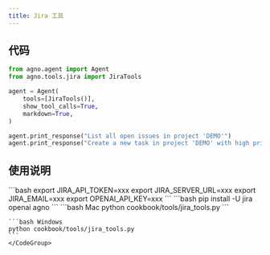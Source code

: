 ```yaml
---
title: Jira 工具
---
```

## 代码

```python cookbook/tools/jira_tools.py
from agno.agent import Agent
from agno.tools.jira import JiraTools

agent = Agent(
    tools=[JiraTools()],
    show_tool_calls=True,
    markdown=True,
)

agent.print_response("List all open issues in project 'DEMO'")
agent.print_response("Create a new task in project 'DEMO' with high priority")
```

## 使用说明

<Steps>
  <Snippet file="create-venv-step.mdx" />

  <Step title="设置您的 Jira 凭证">
    ```bash
    export JIRA_API_TOKEN=xxx
    export JIRA_SERVER_URL=xxx
    export JIRA_EMAIL=xxx
    export OPENAI_API_KEY=xxx
    ```
  </Step>

  <Step title="安装库">
    ```bash
    pip install -U jira openai agno
    ```
  </Step>

  <Step title="运行智能体">
    <CodeGroup>
    ```bash Mac
    python cookbook/tools/jira_tools.py
    ```

    ```bash Windows
    python cookbook/tools/jira_tools.py
    ```
    </CodeGroup>
  </Step>
</Steps>